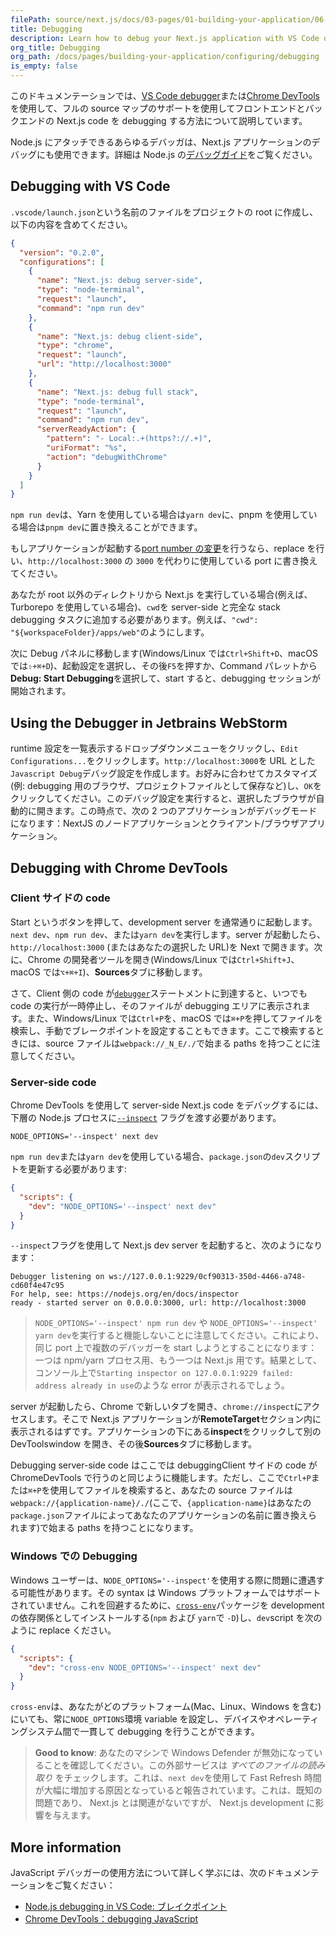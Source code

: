 ```yaml
---
filePath: source/next.js/docs/03-pages/01-building-your-application/06-configuring/13-debugging.mdx
title: Debugging
description: Learn how to debug your Next.js application with VS Code or Chrome DevTools.
org_title: Debugging
org_path: /docs/pages/building-your-application/configuring/debugging
is_empty: false
---
```


このドキュメンテーションでは、[VS Code debugger](https://code.visualstudio.com/docs/editor/debugging)または[Chrome DevTools](https://developers.google.com/web/tools/chrome-devtools)を使用して、フルの source マップのサポートを使用してフロントエンドとバックエンドの Next.js code を debugging する方法について説明しています。

Node.js にアタッチできるあらゆるデバッガは、Next.js アプリケーションのデバッグにも使用できます。詳細は Node.js の[デバッグガイド](https://nodejs.org/en/docs/guides/debugging-getting-started/)をご覧ください。

## Debugging with VS Code

`.vscode/launch.json`という名前のファイルをプロジェクトの root に作成し、以下の内容を含めてください。

```json:launch.json
{
  "version": "0.2.0",
  "configurations": [
    {
      "name": "Next.js: debug server-side",
      "type": "node-terminal",
      "request": "launch",
      "command": "npm run dev"
    },
    {
      "name": "Next.js: debug client-side",
      "type": "chrome",
      "request": "launch",
      "url": "http://localhost:3000"
    },
    {
      "name": "Next.js: debug full stack",
      "type": "node-terminal",
      "request": "launch",
      "command": "npm run dev",
      "serverReadyAction": {
        "pattern": "- Local:.+(https?://.+)",
        "uriFormat": "%s",
        "action": "debugWithChrome"
      }
    }
  ]
}
```

`npm run dev`は、Yarn を使用している場合は`yarn dev`に、pnpm を使用している場合は`pnpm dev`に置き換えることができます。

もしアプリケーションが起動する[port number の変更](/ja/javascript/next.js/v14/03-pages/02-api-reference/05-next-cli#development)を行うなら、replace を行い、`http://localhost:3000` の `3000` を代わりに使用している port に書き換えてください。

あなたが root 以外のディレクトリから Next.js を実行している場合(例えば、Turborepo を使用している場合)、`cwd`を server-side と完全な stack debugging タスクに追加する必要があります。例えば、`"cwd": "${workspaceFolder}/apps/web"`のようにします。

次に Debug パネルに移動します(Windows/Linux では`Ctrl+Shift+D`、macOS では`⇧+⌘+D`)、起動設定を選択し、その後`F5`を押すか、Command パレットから**Debug: Start Debugging**を選択して、start すると、debugging セッションが開始されます。

## Using the Debugger in Jetbrains WebStorm

runtime 設定を一覧表示するドロップダウンメニューをクリックし、`Edit Configurations...`をクリックします。`http://localhost:3000`を URL とした`Javascript Debug`デバッグ設定を作成します。お好みに合わせてカスタマイズ(例: debugging 用のブラウザ、プロジェクトファイルとして保存など)し、`OK`をクリックしてください。このデバッグ設定を実行すると、選択したブラウザが自動的に開きます。この時点で、次の 2 つのアプリケーションがデバッグモードになります：NextJS のノードアプリケーションとクライアント/ブラウザアプリケーション。

## Debugging with Chrome DevTools

### Client サイドの code

Start というボタンを押して、development server を通常通りに起動します。`next dev`、`npm run dev`、または`yarn dev`を実行します。server が起動したら、`http://localhost:3000` (またはあなたの選択した URL)を Next で開きます。次に、Chrome の開発者ツールを開き(Windows/Linux では`Ctrl+Shift+J`、macOS では`⌥+⌘+I`)、**Sources**タブに移動します。

さて、Client 側の code が[`debugger`](https://developer.mozilla.org/docs/Web/JavaScript/Reference/Statements/debugger)ステートメントに到達すると、いつでも code の実行が一時停止し、そのファイルが debugging エリアに表示されます。また、Windows/Linux では`Ctrl+P`を、macOS では`⌘+P`を押してファイルを検索し、手動でブレークポイントを設定することもできます。ここで検索するときには、source ファイルは`webpack://_N_E/./`で始まる paths を持つことに注意してください。

### Server-side code

Chrome DevTools を使用して server-side Next.js code をデバッグするには、下層の Node.js プロセスに[`--inspect`](https://nodejs.org/api/cli.html#cli_inspect_host_port) フラグを渡す必要があります。

```bash:Terminal
NODE_OPTIONS='--inspect' next dev
```

`npm run dev`または`yarn dev`を使用している場合、`package.json`の`dev`スクリプトを更新する必要があります:

```json:package.json
{
  "scripts": {
    "dev": "NODE_OPTIONS='--inspect' next dev"
  }
}
```

`--inspect`フラグを使用して Next.js dev server を起動すると、次のようになります：

```bash:Terminal
Debugger listening on ws://127.0.0.1:9229/0cf90313-350d-4466-a748-cd60f4e47c95
For help, see: https://nodejs.org/en/docs/inspector
ready - started server on 0.0.0.0:3000, url: http://localhost:3000
```

> `NODE_OPTIONS='--inspect' npm run dev` や `NODE_OPTIONS='--inspect' yarn dev`を実行すると機能しないことに注意してください。これにより、同じ port 上で複数のデバッガーを start しようとすることになります：一つは npm/yarn プロセス用、もう一つは Next.js 用です。結果として、コンソール上で`Starting inspector on 127.0.0.1:9229 failed: address already in use`のような error が表示されるでしょう。

server が起動したら、Chrome で新しいタブを開き、`chrome://inspect`にアクセスします。そこで Next.js アプリケーションが**RemoteTarget**セクション内に表示されるはずです。アプリケーションの下にある**inspect**をクリックして別の DevToolswindow を開き、その後**Sources**タブに移動します。

Debugging server-side code はここでは debuggingClient サイドの code が ChromeDevTools で行うのと同じように機能します。ただし、ここで`Ctrl+P`または`⌘+P`を使用してファイルを検索すると、あなたの source ファイルは `webpack://{application-name}/./`(ここで、`{application-name}`はあなたの`package.json`ファイルによってあなたのアプリケーションの名前に置き換えられます)で始まる paths を持つことになります。

### Windows での Debugging

Windows ユーザーは、`NODE_OPTIONS='--inspect'`を使用する際に問題に遭遇する可能性があります。その syntax は Windows プラットフォームではサポートされていません。これを回避するために、[`cross-env`](https://www.npmjs.com/package/cross-env)パッケージを development の依存関係としてインストールする(`npm` および `yarn`で `-D`)し、`dev`script を次のように replace ください。

```json:package.json
{
  "scripts": {
    "dev": "cross-env NODE_OPTIONS='--inspect' next dev"
  }
}
```

`cross-env`は、あなたがどのプラットフォーム(Mac、Linux、Windows を含む)にいても、常に`NODE_OPTIONS`環境 variable を設定し、デバイスやオペレーティングシステム間で一貫して debugging を行うことができます。

> **Good to know**: あなたのマシンで Windows Defender が無効になっていることを確認してください。この外部サービスは _すべてのファイルの読み取り_ をチェックします。これは、`next dev`を使用して Fast Refresh 時間が大幅に増加する原因となっていると報告されています。これは、既知の問題であり、 Next.js とは関連がないですが、 Next.js development に影響を与えます。

## More information

JavaScript デバッガーの使用方法について詳しく学ぶには、次のドキュメンテーションをご覧ください：

- [Node.js debugging in VS Code: ブレイクポイント](https://code.visualstudio.com/docs/nodejs/nodejs-debugging#_breakpoints)
- [Chrome DevTools：debugging JavaScript](https://developers.google.com/web/tools/chrome-devtools/javascript)
